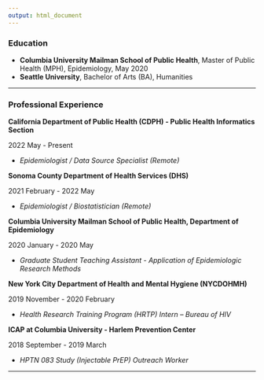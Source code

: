 ```yaml
---
output: html_document
---
```


### Education  

* **Columbia University Mailman School of Public Health**, Master of Public Health (MPH), Epidemiology, May 2020 
* **Seattle University**, Bachelor of Arts (BA), Humanities  

***

### Professional Experience  

**California Department of Public Health (CDPH) - Public Health Informatics Section**  

2022 May - Present  

* *Epidemiologist / Data Source Specialist (Remote)* 

**Sonoma County Department of Health Services (DHS)**  

2021 February - 2022 May  

* *Epidemiologist / Biostatistician (Remote)* 

**Columbia University Mailman School of Public Health, Department of Epidemiology**  

2020 January - 2020 May  

* *Graduate Student Teaching Assistant - Application of Epidemiologic Research Methods* 

**New York City Department of Health and Mental Hygiene (NYCDOHMH)**  

2019 November - 2020 February  

* *Health Research Training Program (HRTP) Intern – Bureau of HIV* 

**ICAP at Columbia University - Harlem Prevention Center**  

2018 September - 2019 March  

* *HPTN 083 Study (Injectable PrEP) Outreach Worker* 



***  